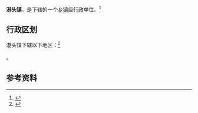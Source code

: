{{中国乡级行政区|32/03/81/103/000}}

'''港头镇'''，是{{PRC admin/fullname|32/03/81/103/000|3}}下辖的一个[[乡镇|乡镇]]级行政单位。<ref>{{PRC admin/ref sgc|{{PRC admin/parent|32/03/81/103/000}}}}</ref>

== 行政区划 ==

港头镇下辖以下地区：<ref>{{PRC admin/ref sgc|32/03/81/103/000}}</ref>

{{PRC admin/children|32/03/81/103/000}}。

== 参考资料 ==

{{reflist}}

{{行政区划小作品}}
{{PRC admin/navcat|32/03/81/103/000}}